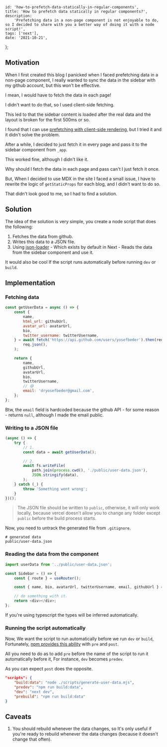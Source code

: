 
	id: 'how-to-prefetch-data-statically-in-regular-components',
	title: 'How to prefetch data statically in regular components?',
	description:
		'Prefetching data in a non-page component is not enjoyable to do, so I decided to share with you a better way of doing it with a node script!',
	tags: ['next'],
	date: '2021-10-21',
};


## Motivation

When I first created this blog I panicked when I faced prefetching data in a non-page component, I really wanted to sync the data in the sidebar with my github account, but this won't be effective.

I mean, I would have to fetch the data in each page!

I didn't want to do that, so I used client-side fetching.

This led to that the sidebar content is loaded after the real data and the layout is broken for the first 500ms or so.

I found that I can use [prefetching with client-side rendering](https://swr.vercel.app/docs/prefetching), but I tried it and it didn't solve the problem.

After a while, I decided to just fetch it in every page and pass it to the sidebar component from `_app`.

This worked fine, although I didn't like it.

Why should I fetch the data in each page and pass can't I just fetch it once.

But, When I decided to use MDX in the site I faced a small issue, I have to rewrite the logic of `getStaticProps` for each blog, and I didn't want to do so.

That didn't look good to me, so I had to find a solution.

## Solution

The idea of the solution is very simple, you create a node script that does the following:

1. Fetches the data from github.
2. Writes this data to a JSON file.
3. Using [json-loader](https://v4.webpack.js.org/loaders/json-loader/) - Which exists by default in Next - Reads the data from the sidebar component and use it.

It would also be cool If the script runs automatically before running `dev` or `build`.

## Implementation

### Fetching data

```js
const getUserData = async () => {
	const {
		name,
		html_url: githubUrl,
		avatar_url: avatarUrl,
		bio,
		twitter_username: twitterUsername,
	} = await fetch('https://api.github.com/users/yosefbeder').then(req =>
		req.json(),
	);

	return {
		name,
		githubUrl,
		avatarUrl,
		bio,
		twitterUsername,
		// 😅
		email: 'dryosefbeder@gmail.com',
	};
};
```

Btw, the `email` field is hardcoded because the github API - for some reason - returns `null`, although I made the email public.

### Writing to a JSON file

```js
(async () => {
	try {
		// 1.
		const data = await getUserData();

		// 2.
		await fs.writeFile(
			path.join(process.cwd(), './public/user-data.json'),
			JSON.stringify(data),
		);
	} catch (_) {
		throw 'Something went wrong';
	}
})();
```

> The JSON file should be written to `public`, otherwise, it will only work locally, because vercel doesn't allow you to change any folder except `public` before the build process starts.

Now, you need to untrack the generated file from `.gitignore`.

```
# generated data
public/user-data.json
```

### Reading the data from the component

```js
import userData from '../public/user-data.json';

const Sidebar = () => {
	const { route } = useRouter();

	const { name, bio, avatarUrl, twitterUsername, email, githubUrl } = userData;

	// do something with it.
	return <div></div>;
};
```

If you're using typescript the types will be inferred automatically.

### Running the script automatically

Now, We want the script to run automatically before we run `dev` or `build`, Fortunately, [npm provides this ability](https://docs.npmjs.com/cli/v7/using-npm/scripts#pre--post-scripts) with `pre` and `post`.

All you need to do as to add `pre` before the name of the script to run it automatically before it, For instance, `dev` becomes `predev`.

As you can expect `post` does the opposite.

```json
"scripts": {
    "build:data": "node ./scripts/generate-user-data.mjs",
    "predev": "npm run build:data",
    "dev": "next dev",
    "prebuild": "npm run build:data"
}
```

## Caveats

1. You should rebuild whenever the data changes, so It's only useful if you're ready to rebuild whenever the data changes (because it doesn't change that often).
